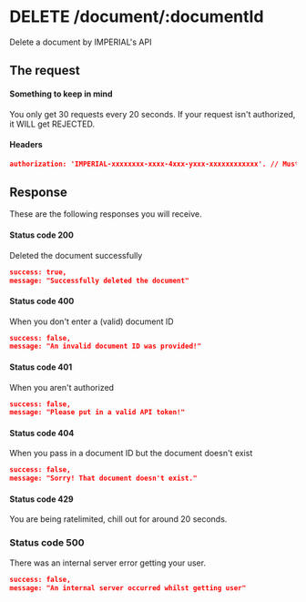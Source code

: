 # DELETE /document/:documentId

Delete a document by IMPERIAL's API

## The request


#### Something to keep in mind

<Callout>You only get 30 requests every 20 seconds.</Callout>
<Callout>If your request isn't authorized, it WILL get REJECTED.</Callout>

#### Headers

```json
authorization: 'IMPERIAL-xxxxxxxx-xxxx-4xxx-yxxx-xxxxxxxxxxxx'. // Must be a string. (Default: null)
```

## Response

These are the following responses you will receive.

#### Status code 200

Deleted the document successfully

```json
success: true,
message: "Successfully deleted the document"
```

#### Status code 400

When you don't enter a (valid) document ID

```json
success: false,
message: "An invalid document ID was provided!"
```

#### Status code 401

When you aren't authorized

```json
success: false,
message: "Please put in a valid API token!"
```

#### Status code 404

When you pass in a document ID but the document doesn't exist

```json
success: false,
message: "Sorry! That document doesn't exist."
```

#### Status code 429

You are being ratelimited, chill out for around 20 seconds.

### Status code 500

There was an internal server error getting your user.

```json
success: false,
message: "An internal server occurred whilst getting user"
```
